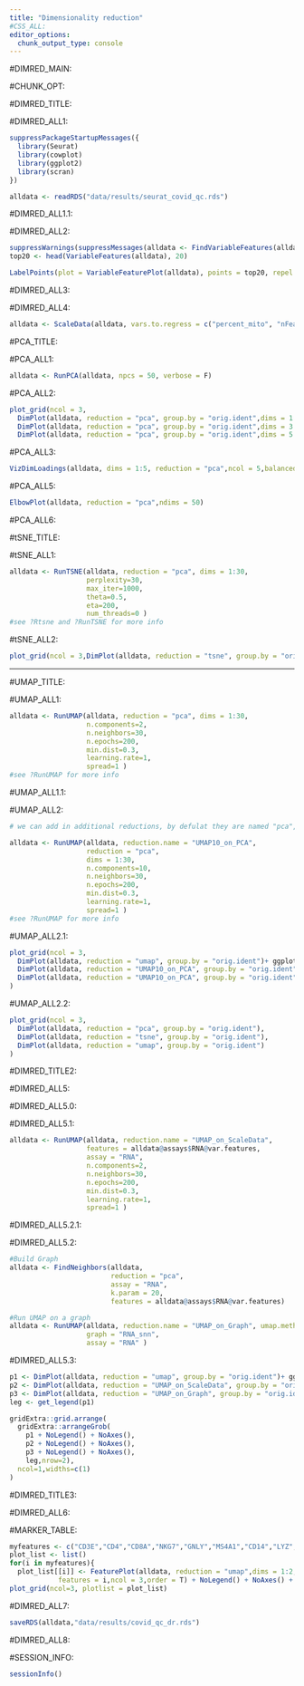 ```yaml
---
title: "Dimensionality reduction"
#CSS_ALL:
editor_options: 
  chunk_output_type: console
---
```



#DIMRED_MAIN:

#CHUNK_OPT:

#DIMRED_TITLE:

#DIMRED_ALL1:

```r
suppressPackageStartupMessages({
  library(Seurat)
  library(cowplot)
  library(ggplot2)
  library(scran)
})

alldata <- readRDS("data/results/seurat_covid_qc.rds")
```

#DIMRED_ALL1.1:

#DIMRED_ALL2:

```r
suppressWarnings(suppressMessages(alldata <- FindVariableFeatures(alldata, selection.method = "vst", nfeatures = 2000 ,verbose = FALSE,assay = "RNA")))
top20 <- head(VariableFeatures(alldata), 20)

LabelPoints(plot = VariableFeaturePlot(alldata), points = top20, repel = TRUE)
```

#DIMRED_ALL3:

#DIMRED_ALL4:

```r
alldata <- ScaleData(alldata, vars.to.regress = c("percent_mito", "nFeature_RNA"), assay = "RNA")
```


#PCA_TITLE:

#PCA_ALL1:

```r
alldata <- RunPCA(alldata, npcs = 50, verbose = F)
```

#PCA_ALL2:

```r
plot_grid(ncol = 3,
  DimPlot(alldata, reduction = "pca", group.by = "orig.ident",dims = 1:2),
  DimPlot(alldata, reduction = "pca", group.by = "orig.ident",dims = 3:4),
  DimPlot(alldata, reduction = "pca", group.by = "orig.ident",dims = 5:6) )
```

#PCA_ALL3:

```r
VizDimLoadings(alldata, dims = 1:5, reduction = "pca",ncol = 5,balanced = T)
```


#PCA_ALL5:

```r
ElbowPlot(alldata, reduction = "pca",ndims = 50)
```

#PCA_ALL6:

#tSNE_TITLE:

#tSNE_ALL1:

```r
alldata <- RunTSNE(alldata, reduction = "pca", dims = 1:30, 
                   perplexity=30,
                   max_iter=1000,
                   theta=0.5,
                   eta=200,
                   num_threads=0 )
#see ?Rtsne and ?RunTSNE for more info
```

#tSNE_ALL2:

```r
plot_grid(ncol = 3,DimPlot(alldata, reduction = "tsne", group.by = "orig.ident"))
```


***
#UMAP_TITLE:

#UMAP_ALL1:

```r
alldata <- RunUMAP(alldata, reduction = "pca", dims = 1:30,
                   n.components=2,
                   n.neighbors=30,
                   n.epochs=200,
                   min.dist=0.3,
                   learning.rate=1,
                   spread=1 )
#see ?RunUMAP for more info
```

#UMAP_ALL1.1:

#UMAP_ALL2:

```r
# we can add in additional reductions, by defulat they are named "pca", "umap", "tsne" etc. But we can specify alternative names with reduction.name

alldata <- RunUMAP(alldata, reduction.name = "UMAP10_on_PCA",
                   reduction = "pca", 
                   dims = 1:30,
                   n.components=10,
                   n.neighbors=30,
                   n.epochs=200,
                   min.dist=0.3,
                   learning.rate=1,
                   spread=1 )
#see ?RunUMAP for more info
```

#UMAP_ALL2.1:

```r
plot_grid(ncol = 3,
  DimPlot(alldata, reduction = "umap", group.by = "orig.ident")+ ggplot2::ggtitle(label ="UMAP_on_PCA"),
  DimPlot(alldata, reduction = "UMAP10_on_PCA", group.by = "orig.ident",dims = 1:2)+ ggplot2::ggtitle(label ="UMAP10_on_PCA"),
  DimPlot(alldata, reduction = "UMAP10_on_PCA", group.by = "orig.ident",dims = 3:4)+ ggplot2::ggtitle(label ="UMAP10_on_PCA")
)
```

#UMAP_ALL2.2:

```r
plot_grid(ncol = 3,
  DimPlot(alldata, reduction = "pca", group.by = "orig.ident"),
  DimPlot(alldata, reduction = "tsne", group.by = "orig.ident"),
  DimPlot(alldata, reduction = "umap", group.by = "orig.ident")
)
```

#DIMRED_TITLE2:

#DIMRED_ALL5:

#DIMRED_ALL5.0:

#DIMRED_ALL5.1:

```r
alldata <- RunUMAP(alldata, reduction.name = "UMAP_on_ScaleData",
                   features = alldata@assays$RNA@var.features,
                   assay = "RNA",
                   n.components=2,
                   n.neighbors=30,
                   n.epochs=200,
                   min.dist=0.3,
                   learning.rate=1,
                   spread=1 )
```

#DIMRED_ALL5.2.1:

#DIMRED_ALL5.2:

```r
#Build Graph
alldata <- FindNeighbors(alldata,
                         reduction = "pca",
                         assay = "RNA",
                         k.param = 20,
                         features = alldata@assays$RNA@var.features)

#Run UMAP on a graph
alldata <- RunUMAP(alldata, reduction.name = "UMAP_on_Graph", umap.method = "umap-learn",
                   graph = "RNA_snn",
                   assay = "RNA" )

```

#DIMRED_ALL5.3:

```r
p1 <- DimPlot(alldata, reduction = "umap", group.by = "orig.ident")+ ggplot2::ggtitle(label ="UMAP_on_PCA")
p2 <- DimPlot(alldata, reduction = "UMAP_on_ScaleData", group.by = "orig.ident")+ ggplot2::ggtitle(label ="UMAP_on_ScaleData")
p3 <- DimPlot(alldata, reduction = "UMAP_on_Graph", group.by = "orig.ident")+ ggplot2::ggtitle(label ="UMAP_on_Graph")
leg <- get_legend(p1)

gridExtra::grid.arrange(
  gridExtra::arrangeGrob(
    p1 + NoLegend() + NoAxes(),
    p2 + NoLegend() + NoAxes(),
    p3 + NoLegend() + NoAxes(), 
    leg,nrow=2),
  ncol=1,widths=c(1)
)
```

#DIMRED_TITLE3:

#DIMRED_ALL6:

#MARKER_TABLE:

```r
myfeatures <- c("CD3E","CD4","CD8A","NKG7","GNLY","MS4A1","CD14","LYZ","MS4A7","FCGR3A","CST3","FCER1A")
plot_list <- list()
for(i in myfeatures){
  plot_list[[i]] <- FeaturePlot(alldata, reduction = "umap",dims = 1:2,
            features = i,ncol = 3,order = T) + NoLegend() + NoAxes() + NoGrid() }
plot_grid(ncol=3, plotlist = plot_list)
```


#DIMRED_ALL7:

```r
saveRDS(alldata,"data/results/covid_qc_dr.rds")
```


#DIMRED_ALL8:


#SESSION_INFO:

```r
sessionInfo()
```



